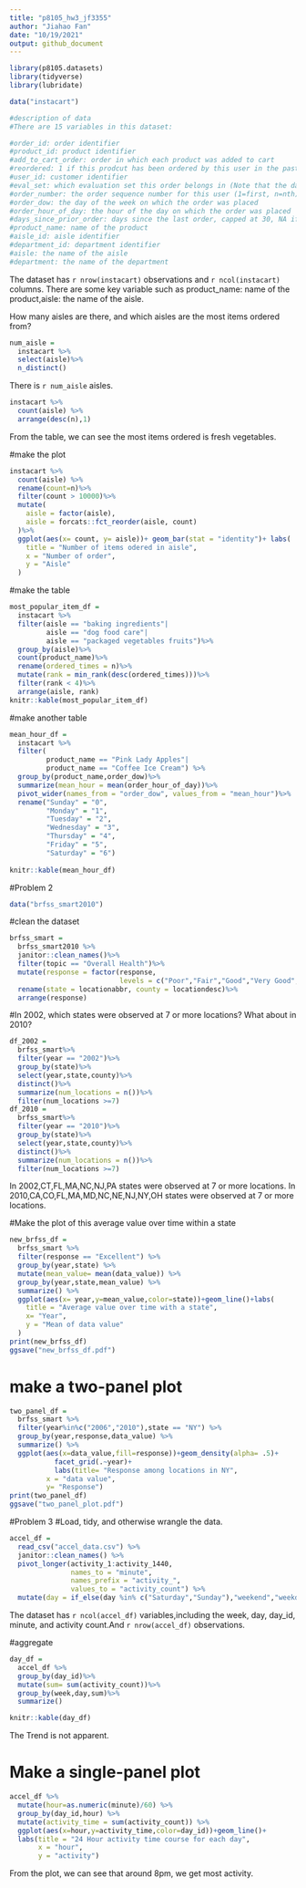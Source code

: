 ```yaml
---
title: "p8105_hw3_jf3355"
author: "Jiahao Fan"
date: "10/19/2021"
output: github_document
---
```


```r
library(p8105.datasets)
library(tidyverse)
library(lubridate)

data("instacart")
```


```r
#description of data
#There are 15 variables in this dataset:

#order_id: order identifier
#product_id: product identifier
#add_to_cart_order: order in which each product was added to cart
#reordered: 1 if this prodcut has been ordered by this user in the past, 0 otherwise
#user_id: customer identifier
#eval_set: which evaluation set this order belongs in (Note that the data for use in this class is exclusively from the “train” eval_set)
#order_number: the order sequence number for this user (1=first, n=nth)
#order_dow: the day of the week on which the order was placed
#order_hour_of_day: the hour of the day on which the order was placed
#days_since_prior_order: days since the last order, capped at 30, NA if order_number=1
#product_name: name of the product
#aisle_id: aisle identifier
#department_id: department identifier
#aisle: the name of the aisle
#department: the name of the department
```

The dataset has `r nrow(instacart)` observations and `r ncol(instacart)` columns. There are some key variable such as product_name: name of the product,aisle: the name of the aisle. 

How many aisles are there, and which aisles are the most items ordered from?
```r
num_aisle = 
  instacart %>%
  select(aisle)%>%
  n_distinct()
```
There is `r num_aisle` aisles.

```r
instacart %>%
  count(aisle) %>%
  arrange(desc(n),1)
```
From the table, we can see the most items ordered is fresh vegetables.

#make the plot
```r
instacart %>%
  count(aisle) %>%
  rename(count=n)%>%
  filter(count > 10000)%>%
  mutate(
    aisle = factor(aisle),
    aisle = forcats::fct_reorder(aisle, count)
  )%>%
  ggplot(aes(x= count, y= aisle))+ geom_bar(stat = "identity")+ labs(
    title = "Number of items odered in aisle",
    x = "Number of order",
    y = "Aisle"
  )
```

#make the table
```r
most_popular_item_df = 
  instacart %>%
  filter(aisle == "baking ingredients"|
         aisle == "dog food care"|
         aisle == "packaged vegetables fruits")%>%
  group_by(aisle)%>%
  count(product_name)%>%
  rename(ordered_times = n)%>%
  mutate(rank = min_rank(desc(ordered_times)))%>%
  filter(rank < 4)%>%
  arrange(aisle, rank)
knitr::kable(most_popular_item_df)
```

#make another table
```r
mean_hour_df = 
  instacart %>%
  filter(
         product_name == "Pink Lady Apples"|
         product_name == "Coffee Ice Cream") %>%
  group_by(product_name,order_dow)%>%
  summarize(mean_hour = mean(order_hour_of_day))%>%
  pivot_wider(names_from = "order_dow", values_from = "mean_hour")%>%
  rename("Sunday" = "0", 
         "Monday" = "1", 
         "Tuesday" = "2", 
         "Wednesday" = "3",
         "Thursday" = "4",
         "Friday" = "5",
         "Saturday" = "6")
           
knitr::kable(mean_hour_df)
```
#Problem 2
```r
data("brfss_smart2010")
```
#clean the dataset

```r
brfss_smart = 
  brfss_smart2010 %>%
  janitor::clean_names()%>%
  filter(topic == "Overall Health")%>%
  mutate(response = factor(response, 
                           levels = c("Poor","Fair","Good","Very Good","Excellent")))%>%
  rename(state = locationabbr, county = locationdesc)%>%
  arrange(response)
```
#In 2002, which states were observed at 7 or more locations? What about in 2010?
```r
df_2002 = 
  brfss_smart%>%
  filter(year == "2002")%>%
  group_by(state)%>%
  select(year,state,county)%>%
  distinct()%>%
  summarize(num_locations = n())%>%
  filter(num_locations >=7)
df_2010 = 
  brfss_smart%>%
  filter(year == "2010")%>%
  group_by(state)%>%
  select(year,state,county)%>%
  distinct()%>%
  summarize(num_locations = n())%>%
  filter(num_locations >=7)
```
In 2002,CT,FL,MA,NC,NJ,PA states were observed at 7 or more locations.
In 2010,CA,CO,FL,MA,MD,NC,NE,NJ,NY,OH states were observed at 7 or more locations.

#Make the plot of this average value over time within a state 

```r
new_brfss_df =  
  brfss_smart %>%
  filter(response == "Excellent") %>%
  group_by(year,state) %>%
  mutate(mean_value= mean(data_value)) %>%
  group_by(year,state,mean_value) %>%
  summarize() %>%
  ggplot(aes(x= year,y=mean_value,color=state))+geom_line()+labs(
    title = "Average value over time with a state",
    x= "Year",
    y = "Mean of data value"
  )
print(new_brfss_df)
ggsave("new_brfss_df.pdf")

```
# make a two-panel plot
```r
two_panel_df =  
  brfss_smart %>%
  filter(year%in%c("2006","2010"),state == "NY") %>%
  group_by(year,response,data_value) %>%
  summarize() %>%
  ggplot(aes(x=data_value,fill=response))+geom_density(alpha= .5)+
           facet_grid(.~year)+
           labs(title= "Response among locations in NY",
         x = "data value",
         y= "Response")
print(two_panel_df)
ggsave("two_panel_plot.pdf")
```
#Problem 3
#Load, tidy, and otherwise wrangle the data.
```r
accel_df = 
  read_csv("accel_data.csv") %>%
  janitor::clean_names() %>%
  pivot_longer(activity_1:activity_1440,
               names_to = "minute",
               names_prefix = "activity_",
               values_to = "activity_count") %>%
  mutate(day = if_else(day %in% c("Saturday","Sunday"),"weekend","weekday"))
```
The dataset has `r ncol(accel_df)` variables,including the week, day, day_id, minute, and activity count.And `r nrow(accel_df)` observations. 

#aggregate 
```r
day_df = 
  accel_df %>%
  group_by(day_id)%>%
  mutate(sum= sum(activity_count))%>%
  group_by(week,day,sum)%>%
  summarize()

knitr::kable(day_df)
```
The Trend is not apparent.

# Make a single-panel plot
```r
accel_df %>%
  mutate(hour=as.numeric(minute)/60) %>%
  group_by(day_id,hour) %>%
  mutate(activity_time = sum(activity_count)) %>%
  ggplot(aes(x=hour,y=activity_time,color=day_id))+geom_line()+
  labs(title = "24 Hour activity time course for each day",
       x = "hour",
       y = "activity")
```

From the plot, we can see that around 8pm, we get most activity.